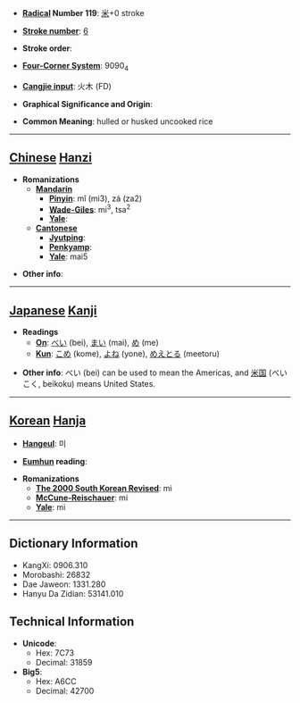 * '''[[Wiktionary:Chinese radical index| Radical]] Number 119''': [[Wiktionary:Chinese radical index 米|米]]+0 stroke

* '''[[Wiktionary:Chinese total strokes index|Stroke number]]''': [[Wiktionary:Chinese total strokes index 6|6]]

* '''Stroke order''': 

* '''[[Wiktionary:Chinese four corner index|Four-Corner System]]''': 9090<sub>4</sub>

* '''[[Wiktionary:Chinese Cangjie index|Cangjie input]]''': 火木 (FD)

* '''Graphical Significance and Origin''': 

* '''Common Meaning''': hulled or husked uncooked rice

----

== [[Chinese]] [[Hanzi]] ==

* '''Romanizations'''
** '''[[Mandarin]]'''
*** '''[[Pinyin]]''': mǐ (mi3), zá (za2)
*** '''[[Wade-Giles]]''': mi<sup>3</sup>, tsa<sup>2</sup>
*** '''[[Yale]]''': 
** '''[[Cantonese]]'''
*** '''[[Jyutping]]''':
*** '''[[Penkyamp]]''': 
*** '''[[Yale]]''': mai5

* '''Other info''': 

----

== [[Japanese]] [[Kanji]] ==

* '''Readings'''
** '''[[On]]''': [[べい]] (bei), [[まい]] (mai), [[め]] (me)
** '''[[Kun]]''': [[こめ]] (kome), [[よね]] (yone), [[めえとる]] (meetoru)

* '''Other info''':  べい (bei) can be used to mean the Americas, and [[米国]] (べいこく, beikoku) means United States.

----

== [[Korean]] [[Hanja]] ==

* '''[[Hangeul]]''': 미

* '''[[Eumhun]] reading''': 

* '''Romanizations'''
** '''[[The 2000 South Korean Revised Romanization|The 2000 South Korean Revised]]''': mi
** '''[[McCune-Reischauer]]''': mi
** '''[[Yale]]''': mi

----

== Dictionary Information ==

* KangXi: 0906.310
* Morobashi: 26832
* Dae Jaweon: 1331.280
* Hanyu Da Zidian: 53141.010

== Technical Information ==

* '''Unicode''':
** Hex: 7C73
** Decimal: 31859
* '''Big5''':
** Hex: A6CC
** Decimal: 42700